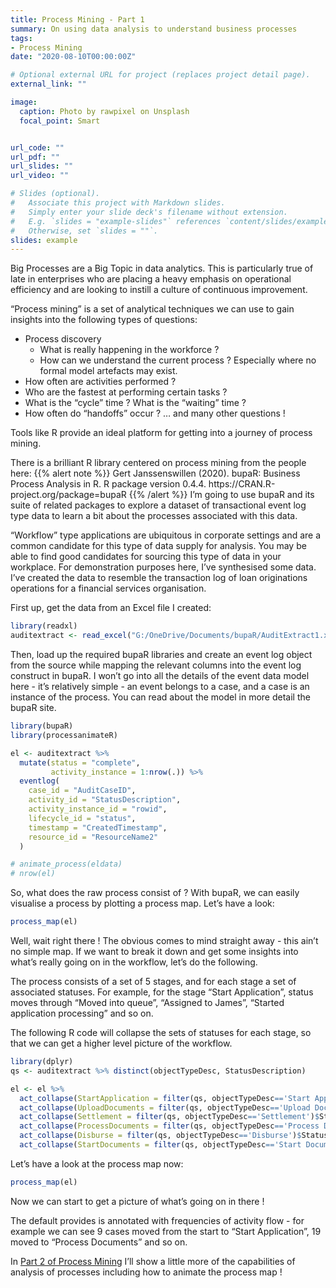 ```yaml
---
title: Process Mining - Part 1
summary: On using data analysis to understand business processes
tags:
- Process Mining
date: "2020-08-10T00:00:00Z"

# Optional external URL for project (replaces project detail page).
external_link: ""

image:
  caption: Photo by rawpixel on Unsplash
  focal_point: Smart


url_code: ""
url_pdf: ""
url_slides: ""
url_video: ""

# Slides (optional).
#   Associate this project with Markdown slides.
#   Simply enter your slide deck's filename without extension.
#   E.g. `slides = "example-slides"` references `content/slides/example-slides.md`.
#   Otherwise, set `slides = ""`.
slides: example
---
```


Big Processes are a Big Topic in data analytics. This is particularly true of late in enterprises who are placing a heavy emphasis on operational efficiency and are looking to instill a culture of continuous improvement.

"Process mining" is a set of analytical techniques we can use to gain insights into the following types of questions:

* Process discovery 
    + What is really happening in the workforce ? 
    + How can we understand the current process ? Especially where no formal model artefacts may exist.
* How often are activities performed ?
* Who are the fastest at performing certain tasks ?
* What is the "cycle" time ? What is the "waiting" time ?
* How often do "handoffs" occur ?
  ... and many other questions !

Tools like R provide an ideal platform for getting into a journey of process mining.

There is a brilliant R library centered on process mining from the people here:
{{% alert note %}}
Gert Janssenswillen (2020). bupaR: Business Process Analysis in R. R package version 0.4.4. https://CRAN.R-project.org/package=bupaR
{{% /alert %}}
I'm going to use bupaR and its suite of related packages to explore a dataset of transactional event log type data to learn a bit about the processes associated with this data. 

"Workflow" type applications are ubiquitous in corporate settings and are a common candidate for this type of data supply for analysis. You may be able to find good candidates for sourcing this type of data in your workplace. For demonstration purposes here, I've synthesised some data. I've created the data to resemble the transaction log of loan originations operations for a financial services organisation.

First up, get the data from an Excel file I created:

```r

library(readxl)
auditextract <- read_excel("G:/OneDrive/Documents/bupaR/AuditExtract1.xlsx")

```

Then, load up the required bupaR libraries and create an event log object from the source while mapping the relevant columns into the event log construct in bupaR. I won't go into all the details of the event data model here - it's relatively simple - an event belongs to a case, and a case is an instance of the process. You can read about the model in more detail the bupaR site.

```r

library(bupaR)
library(processanimateR)

el <- auditextract %>%
  mutate(status = "complete",
         activity_instance = 1:nrow(.)) %>%
  eventlog(
    case_id = "AuditCaseID",
    activity_id = "StatusDescription",
    activity_instance_id = "rowid",
    lifecycle_id = "status",
    timestamp = "CreatedTimestamp",
    resource_id = "ResourceName2"
  )

# animate_process(eldata)
# nrow(el)

```

So, what does the raw process consist of ? With bupaR, we can easily visualise a process by plotting a process map. Let's have a look:

```r
process_map(el)
```

Well, wait right there ! The obvious comes to mind straight away - this ain't no simple map. If we want to break it down and get some insights into what's really going on in the workflow, let's do the following.

The process consists of a set of 5 stages, and for each stage a set of associated statuses. For example, for the stage "Start Application", status moves through "Moved into queue", "Assigned to James", "Started application processing" and so on. 

The following R code will collapse the sets of statuses for each stage, so that we can get a higher level picture of the workflow. 

```r
library(dplyr)
qs <- auditextract %>% distinct(objectTypeDesc, StatusDescription)

el <- el %>%
  act_collapse(StartApplication = filter(qs, objectTypeDesc=='Start Application')$StatusDescription) %>%
  act_collapse(UploadDocuments = filter(qs, objectTypeDesc=='Upload Documents')$StatusDescription) %>%
  act_collapse(Settlement = filter(qs, objectTypeDesc=='Settlement')$StatusDescription) %>%
  act_collapse(ProcessDocuments = filter(qs, objectTypeDesc=='Process Documents')$StatusDescription) %>%
  act_collapse(Disburse = filter(qs, objectTypeDesc=='Disburse')$StatusDescription) %>%
  act_collapse(StartDocuments = filter(qs, objectTypeDesc=='Start Documents')$StatusDescription) 
```

Let's have a look at the process map now: 

```r
process_map(el)
```

Now we can start to get a picture of what's going on in there ! 

The default provides is annotated with frequencies of activity flow - for example we can see 9 cases moved from the start to "Start Application", 19 moved to "Process Documents" and so on. 

In [Part 2 of Process Mining](/project/internal-project-3/) I'll show a little more of the capabilities of analysis of processes including how to animate the process map !


